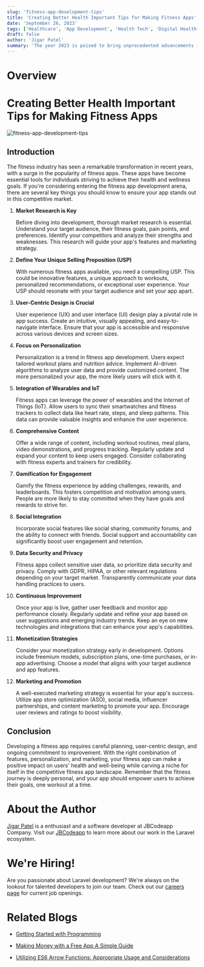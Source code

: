 ```yaml
---
slug: 'fitness-app-development-tips'
title: 'Creating Better Health Important Tips for Making Fitness Apps'
date: 'September 26, 2023'
tags: ['Healthcare', 'App Development', 'Health Tech', 'Digital Health']
draft: false
author: 'Jigar Patel'
summary: 'The year 2023 is poised to bring unprecedented advancements in healthcare app development, revolutionizing patient care, diagnosis, and healthcare management. Below, we explore the top 10 healthcare app development trends for this year.'
---
```


# Overview

<TOCInline toc={props.toc} exclude="Overview" toHeading={2} />

# Creating Better Health Important Tips for Making Fitness Apps

![fitness-app-development-tips](/static/blog/fitness-app-development-tips/image.png)

## Introduction

The fitness industry has seen a remarkable transformation in recent years, with a surge in the popularity of fitness apps. These apps have become essential tools for individuals striving to achieve their health and wellness goals. If you're considering entering the fitness app development arena, there are several key things you should know to ensure your app stands out in this competitive market.

1. **Market Research is Key**

   Before diving into development, thorough market research is essential. Understand your target audience, their fitness goals, pain points, and preferences. Identify your competitors and analyze their strengths and weaknesses. This research will guide your app's features and marketing strategy.

2. **Define Your Unique Selling Proposition (USP)**

   With numerous fitness apps available, you need a compelling USP. This could be innovative features, a unique approach to workouts, personalized recommendations, or exceptional user experience. Your USP should resonate with your target audience and set your app apart.

3. **User-Centric Design is Crucial**

   User experience (UX) and user interface (UI) design play a pivotal role in app success. Create an intuitive, visually appealing, and easy-to-navigate interface. Ensure that your app is accessible and responsive across various devices and screen sizes.

4. **Focus on Personalization**

   Personalization is a trend in fitness app development. Users expect tailored workout plans and nutrition advice. Implement AI-driven algorithms to analyze user data and provide customized content. The more personalized your app, the more likely users will stick with it.

5. **Integration of Wearables and IoT**

   Fitness apps can leverage the power of wearables and the Internet of Things (IoT). Allow users to sync their smartwatches and fitness trackers to collect data like heart rate, steps, and sleep patterns. This data can provide valuable insights and enhance the user experience.

6. **Comprehensive Content**

   Offer a wide range of content, including workout routines, meal plans, video demonstrations, and progress tracking. Regularly update and expand your content to keep users engaged. Consider collaborating with fitness experts and trainers for credibility.

7. **Gamification for Engagement**

   Gamify the fitness experience by adding challenges, rewards, and leaderboards. This fosters competition and motivation among users. People are more likely to stay committed when they have goals and rewards to strive for.

8. **Social Integration**

   Incorporate social features like social sharing, community forums, and the ability to connect with friends. Social support and accountability can significantly boost user engagement and retention.

9. **Data Security and Privacy**

   Fitness apps collect sensitive user data, so prioritize data security and privacy. Comply with GDPR, HIPAA, or other relevant regulations depending on your target market. Transparently communicate your data handling practices to users.

10. **Continuous Improvement**

    Once your app is live, gather user feedback and monitor app performance closely. Regularly update and refine your app based on user suggestions and emerging industry trends. Keep an eye on new technologies and integrations that can enhance your app's capabilities.

11. **Monetization Strategies**

    Consider your monetization strategy early in development. Options include freemium models, subscription plans, one-time purchases, or in-app advertising. Choose a model that aligns with your target audience and app features.

12. **Marketing and Promotion**

    A well-executed marketing strategy is essential for your app's success. Utilize app store optimization (ASO), social media, influencer partnerships, and content marketing to promote your app. Encourage user reviews and ratings to boost visibility.

## Conclusion

Developing a fitness app requires careful planning, user-centric design, and ongoing commitment to improvement. With the right combination of features, personalization, and marketing, your fitness app can make a positive impact on users' health and well-being while carving a niche for itself in the competitive fitness app landscape. Remember that the fitness journey is deeply personal, and your app should empower users to achieve their goals, one workout at a time.

# About the Author

[Jigar Patel](https://expertlaravel.com) is a
enthusiast and a software developer at JBCodeapp Company. Visit our [JBCodeapp](https://jbcodeapp.com) to learn more about our work in the Laravel ecosystem.

# We're Hiring!

Are you passionate about Laravel development? We're always on the lookout for talented developers to join our team. Check out our [careers page](https://jbcodeapp.com) for current job openings.

# Related Blogs

- [Getting Started with Programming](Getting-Started-with-Programming)

- [Making Money with a Free App A Simple Guide](earn-money-free-app-simple-guide)

- [Utilizing ES6 Arrow Functions: Appropriate Usage and Considerations](Utilizing-ES6-Arrow-Functions-Appropriate-Usage-and-Considerations)
